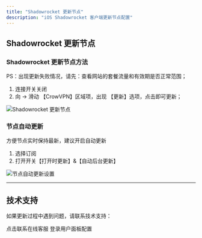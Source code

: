 ```yaml
---
title: "Shadowrocket 更新节点"
description: "iOS Shadowrocket 客户端更新节点配置"
---
```


## Shadowrocket 更新节点

### Shadowrocket 更新节点方法

PS：出现更新失败情况，请先：查看网站的套餐流量和有效期是否正常范围；

1. 连接开关关闭
2. 向 → 滑动 【CrowVPN】区域项，出现 【更新】选项，点击即可更新；

![Shadowrocket 更新节点](/images/shadowrocket-config-1.webp)

### 节点自动更新

方便节点实时保持最新，建议开启自动更新

1. 选择订阅
2. 打开开关【打开时更新】&【自动后台更新】

![节点自动更新设置](/images/shadowrocket-config-2.webp)

---

## 技术支持

如果更新过程中遇到问题，请联系技术支持：

<CardGroup cols={2}>
  <Card title="联系技术" icon="message" href="https://salesiq.zohopublic.com/signaturesupport.ls?widgetcode=dbde6ec4b7a80e04beb5f35811b2e9df7b8d535222fe185d2d3b4d7f95fbeb0f">
    点击联系在线客服
  </Card>
  <Card title="用户面板" icon="user" href="https://user.crowmesh.com">
    登录用户面板配置
  </Card>
</CardGroup>
